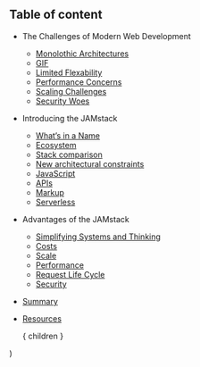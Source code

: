 
## Table of content

* The Challenges of Modern Web Development
  * [Monolothic Architectures](/3)
  * [GIF](/4)
  * [Limited Flexability](/5)
  * [Performance Concerns](/6)
  * [Scaling Challenges](/7)
  * [Security Woes](/8)
* Introducing the JAMstack
  * [What’s in a Name](/9)
  * [Ecosystem](/10)
  * [Stack comparison](/11)
  * [New architectural constraints](/12)
  * [JavaScript](/13)
  * [APIs](/14)
  * [Markup](/15)
  * [Serverless](/16)
* Advantages of the JAMstack
  * [Simplifying Systems and Thinking](/17)
  * [Costs](/18)
  * [Scale](/19)
  * [Performance](/20)
  * [Request Life Cycle](/21)
  * [Security](/22)
* [Summary](/23)
* [Resources](/24)

  <Layout>
    { children }
  </Layout>
)